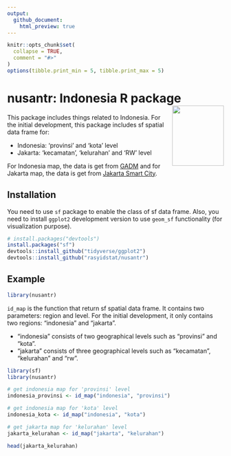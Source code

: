 ```yaml
---
output:
  github_document:
    html_preview: true
---
```


<!-- README.md is generated from README.Rmd. Please edit that file -->

```r
knitr::opts_chunk$set(
  collapse = TRUE,
  comment = "#>"
)
options(tibble.print_min = 5, tibble.print_max = 5)
```

# nusantr: Indonesia R package <img src="man/figures/logo.png" align="right" height="140" width="120"/>

This package includes things related to Indonesia. For the initial development, this package includes sf spatial data frame for:

- Indonesia: 'provinsi' and 'kota' level
- Jakarta: 'kecamatan', 'kelurahan' and 'RW' level

For Indonesia map, the data is get from [GADM](http://www.gadm.org/) and for Jakarta map, 
the data is get from [Jakarta Smart City](http://smartcity.jakarta.go.id).

## Installation

You need to use `sf` package to enable the class of sf data frame. Also, you need to install `ggplot2` development version 
to use `geom_sf` functionality (for visualization purpose).

```r
# install.packages("devtools")
install.packages("sf")
devtools::install_github("tidyverse/ggplot2")
devtools::install_github("rasyidstat/nusantr")
```

## Example

```r
library(nusantr)
```

`id_map` is the function that return sf spatial data frame. It contains two parameters: region and level. 
For the initial development, it only contains two regions: "indonesia" and "jakarta".

- "indonesia" consists of two geographical levels such as "provinsi" and "kota".
- "jakarta" consists of three geographical levels such as "kecamatan", "kelurahan" and "rw".

```r
library(sf)
library(nusantr)

# get indonesia map for 'provinsi' level
indonesia_provinsi <- id_map("indonesia", "provinsi")

# get indonesia map for 'kota' level
indonesia_kota <- id_map("indonesia", "kota")

# get jakarta map for 'kelurahan' level
jakarta_kelurahan <- id_map("jakarta", "kelurahan")

head(jakarta_kelurahan)
```

